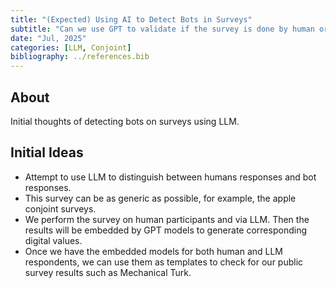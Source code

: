 ```yaml
---
title: "(Expected) Using AI to Detect Bots in Surveys"
subtitle: "Can we use GPT to validate if the survey is done by human or AI?"
date: "Jul, 2025"
categories: [LLM, Conjoint]
bibliography: ../references.bib
---
```


## About

Initial thoughts of detecting bots on surveys using LLM.

## Initial Ideas

-   Attempt to use LLM to distinguish between humans responses and bot responses.
-   This survey can be as generic as possible, for example, the apple conjoint surveys.
-   We perform the survey on human participants and via LLM. Then the results will be embedded by GPT models to generate corresponding digital values.
-   Once we have the embedded models for both human and LLM respondents, we can use them as templates to check for our public survey results such as Mechanical Turk.
